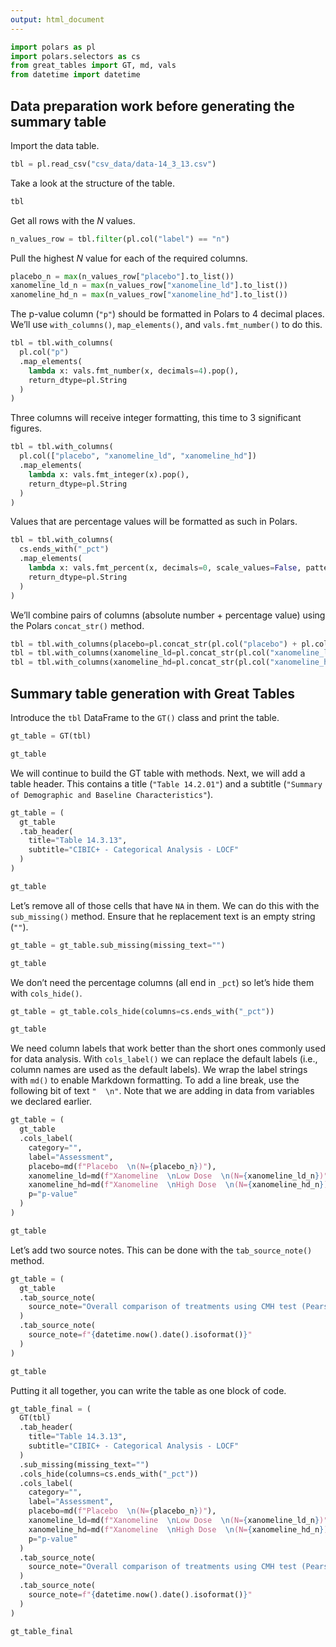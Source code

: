 ```yaml
---
output: html_document
---
```


```python
import polars as pl
import polars.selectors as cs
from great_tables import GT, md, vals
from datetime import datetime
```

## Data preparation work before generating the summary table

Import the data table.

```python
tbl = pl.read_csv("csv_data/data-14_3_13.csv")
```

Take a look at the structure of the table.

```python
tbl
```

Get all rows with the *N* values.

```python
n_values_row = tbl.filter(pl.col("label") == "n")
```

Pull the highest *N* value for each of the required columns.

```python
placebo_n = max(n_values_row["placebo"].to_list())
xanomeline_ld_n = max(n_values_row["xanomeline_ld"].to_list())
xanomeline_hd_n = max(n_values_row["xanomeline_hd"].to_list())
```

The p-value column (`"p"`) should be formatted in Polars to 4 decimal places. We'll use `with_columns()`, `map_elements()`,
and `vals.fmt_number()` to do this.

```python
tbl = tbl.with_columns(
  pl.col("p")
  .map_elements(
    lambda x: vals.fmt_number(x, decimals=4).pop(),
    return_dtype=pl.String
  )
)
```

Three columns will receive integer formatting, this time to 3 significant figures.

```python
tbl = tbl.with_columns(
  pl.col(["placebo", "xanomeline_ld", "xanomeline_hd"])
  .map_elements(
    lambda x: vals.fmt_integer(x).pop(),
    return_dtype=pl.String
  )
)
```

Values that are percentage values will be formatted as such in Polars.

```python
tbl = tbl.with_columns(
  cs.ends_with("_pct")
  .map_elements(
    lambda x: vals.fmt_percent(x, decimals=0, scale_values=False, pattern=" ({x})").pop(),
    return_dtype=pl.String
  )
)
```

We'll combine pairs of columns (absolute number + percentage value) using the Polars `concat_str()` method.

```python
tbl = tbl.with_columns(placebo=pl.concat_str(pl.col("placebo") + pl.col("placebo_pct").fill_null("")))
tbl = tbl.with_columns(xanomeline_ld=pl.concat_str(pl.col("xanomeline_ld") + pl.col("xanomeline_ld_pct").fill_null("")))
tbl = tbl.with_columns(xanomeline_hd=pl.concat_str(pl.col("xanomeline_hd") + pl.col("xanomeline_hd_pct").fill_null("")))
```

## Summary table generation with Great Tables

Introduce the `tbl` DataFrame to the `GT()` class and print the table.

```python
gt_table = GT(tbl)

gt_table
```

We will continue to build the GT table with methods. Next, we will add a table header. This contains a
title (`"Table 14.2.01"`) and a subtitle (`"Summary of Demographic and Baseline Characteristics"`).

```python
gt_table = (
  gt_table
  .tab_header(
    title="Table 14.3.13",
    subtitle="CIBIC+ - Categorical Analysis - LOCF"
  )
)

gt_table
```


Let's remove all of those cells that have `NA` in them. We can do this with the `sub_missing()` method.
Ensure that he replacement text is an empty string (`""`).

```python
gt_table = gt_table.sub_missing(missing_text="")

gt_table
```

We don't need the percentage columns (all end in `_pct`) so let's hide them with `cols_hide()`.

```python
gt_table = gt_table.cols_hide(columns=cs.ends_with("_pct"))

gt_table
```

We need column labels that work better than the short ones commonly used for data analysis.
With `cols_label()` we can replace the default labels (i.e., column names are used as the default labels).
We wrap the label strings with `md()` to enable Markdown formatting. To add a line break, use the
following bit of text `"  \n"`. Note that we are adding in data from variables we declared earlier.

```python
gt_table = (
  gt_table
  .cols_label(
    category="",
    label="Assessment",
    placebo=md(f"Placebo  \n(N={placebo_n})"),
    xanomeline_ld=md(f"Xanomeline  \nLow Dose  \n(N={xanomeline_ld_n})"),
    xanomeline_hd=md(f"Xanomeline  \nHigh Dose  \n(N={xanomeline_hd_n})"),
    p="p-value"
  )
)

gt_table
```

Let's add two source notes. This can be done with the `tab_source_note()` method.

```python
gt_table = (
  gt_table
  .tab_source_note(
    source_note="Overall comparison of treatments using CMH test (Pearson Chi-Square), controlling for site group."
  )
  .tab_source_note(
    source_note=f"{datetime.now().date().isoformat()}"
  )
)

gt_table
```


Putting it all together, you can write the table as one block of code.

```python
gt_table_final = (
  GT(tbl)
  .tab_header(
    title="Table 14.3.13",
    subtitle="CIBIC+ - Categorical Analysis - LOCF"
  )
  .sub_missing(missing_text="")
  .cols_hide(columns=cs.ends_with("_pct"))
  .cols_label(
    category="",
    label="Assessment",
    placebo=md(f"Placebo  \n(N={placebo_n})"),
    xanomeline_ld=md(f"Xanomeline  \nLow Dose  \n(N={xanomeline_ld_n})"),
    xanomeline_hd=md(f"Xanomeline  \nHigh Dose  \n(N={xanomeline_hd_n})"),
    p="p-value"
  )
  .tab_source_note(
    source_note="Overall comparison of treatments using CMH test (Pearson Chi-Square), controlling for site group."
  )
  .tab_source_note(
    source_note=f"{datetime.now().date().isoformat()}"
  )
)

gt_table_final
```
